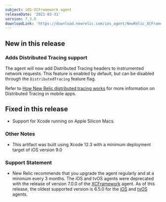 ```yaml
---
subject: iOS-XCFramework agent
releaseDate: '2021-03-31'
version: 7.3.0
downloadLink: 'https://download.newrelic.com/ios_agent/NewRelic_XCFramework_Agent_7.3.0.zip'
---
```


## New in this release

### Adds Distributed Tracing support
The agent will now add Distributed Tracing headers to instrumented network requests. This feature is enabled by default, but can be disabled through the `DistributedTracing` feature flag. 

Refer to [How New Relic distributed tracing works](docs/understand-dependencies/distributed-tracing/get-started/how-new-relic-distributed-tracing-works/#no-sampling) for more information on Distributed Tracing in mobile apps.

## Fixed in this release

* Support for Xcode running on Apple Silicon Macs.

### Other Notes

* This artifact was built using Xcode 12.3 with a minimum deployment target of iOS version 9.0

### Support Statement

* New Relic recommends that you upgrade the agent regularly and at a minimum every 3 months. The iOS and tvOS agents were deprecated with the release of version 7.0.0 of the [XCFramework](https://docs.newrelic.com/docs/release-notes/mobile-release-notes/xcframework-release-notes/xcframework-agent-700) agent. As of this release, the oldest supported version is 6.5.0 for the [iOS](https://docs.newrelic.com/docs/release-notes/mobile-release-notes/ios-release-notes/ios-agent-650) and [tvOS](https://docs.newrelic.com/docs/release-notes/mobile-release-notes/tvos-release-notes/tvos-agent-650) agents.
